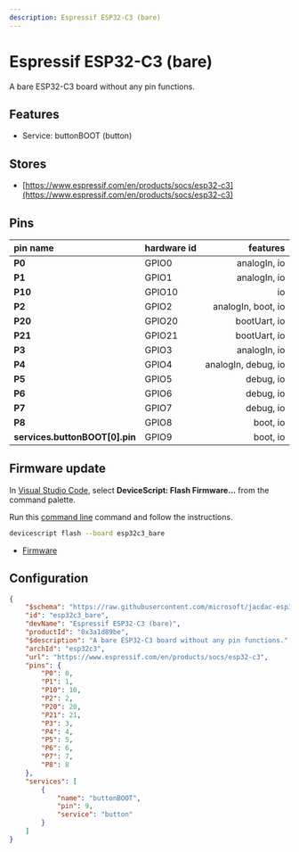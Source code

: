 ```yaml
---
description: Espressif ESP32-C3 (bare)
---
```

# Espressif ESP32-C3 (bare)


A bare ESP32-C3 board without any pin functions.


## Features

-  Service: buttonBOOT (button)

## Stores

-  [https://www.espressif.com/en/products/socs/esp32-c3](https://www.espressif.com/en/products/socs/esp32-c3)

## Pins

| pin name | hardware id | features |
|:---------|:------------|---------:|
| **P0** |  GPIO0 |  analogIn,  io |
| **P1** |  GPIO1 |  analogIn,  io |
| **P10** |  GPIO10 |  io |
| **P2** |  GPIO2 |  analogIn,  boot,  io |
| **P20** |  GPIO20 |  bootUart,  io |
| **P21** |  GPIO21 |  bootUart,  io |
| **P3** |  GPIO3 |  analogIn,  io |
| **P4** |  GPIO4 |  analogIn,  debug,  io |
| **P5** |  GPIO5 |  debug,  io |
| **P6** |  GPIO6 |  debug,  io |
| **P7** |  GPIO7 |  debug,  io |
| **P8** |  GPIO8 |  boot,  io |
| **services.buttonBOOT[0].pin** |  GPIO9 |  boot,  io |



## Firmware update

In [Visual Studio Code](/getting-started/vscode),
select **DeviceScript: Flash Firmware...** from the command palette.
        
Run this [command line](/api/cli) command and follow the instructions.

```bash
devicescript flash --board esp32c3_bare
```


- [Firmware](https://github.com/microsoft/jacdac-esp32/releases/latest/download/devicescript-esp32c3-esp32c3_bare-0x0.bin)

## Configuration

```json title="esp32c3_bare.json"
{
    "$schema": "https://raw.githubusercontent.com/microsoft/jacdac-esp32/main/boards/esp32deviceconfig.schema.json",
    "id": "esp32c3_bare",
    "devName": "Espressif ESP32-C3 (bare)",
    "productId": "0x3a1d89be",
    "$description": "A bare ESP32-C3 board without any pin functions.",
    "archId": "esp32c3",
    "url": "https://www.espressif.com/en/products/socs/esp32-c3",
    "pins": {
        "P0": 0,
        "P1": 1,
        "P10": 10,
        "P2": 2,
        "P20": 20,
        "P21": 21,
        "P3": 3,
        "P4": 4,
        "P5": 5,
        "P6": 6,
        "P7": 7,
        "P8": 8
    },
    "services": [
        {
            "name": "buttonBOOT",
            "pin": 9,
            "service": "button"
        }
    ]
}
```
